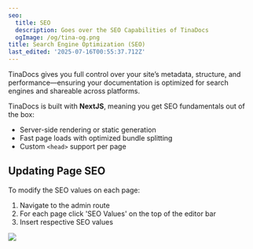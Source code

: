 ```yaml
---
seo:
  title: SEO
  description: Goes over the SEO Capabilities of TinaDocs
  ogImage: /og/tina-og.png
title: Search Engine Optimization (SEO)
last_edited: '2025-07-16T00:55:37.712Z'
---
```


TinaDocs gives you full control over your site’s metadata, structure, and performance—ensuring your documentation is optimized for search engines and shareable across platforms.

TinaDocs is built with **NextJS**, meaning you get SEO fundamentals out of the box:

* Server-side rendering or static generation
* Fast page loads with optimized bundle splitting
* Custom `<head>` support per page

## Updating Page SEO

To modify the SEO values on each page:

1. Navigate to the admin route
2. For each page click 'SEO Values' on the top of the editor bar
3. Insert respective SEO values

![](</img/docs-assets/seo-configuration.png>)
